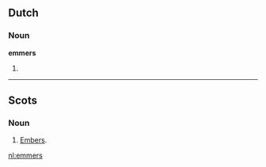 ==Dutch==

===Noun===
'''emmers'''

# {{plural of|lang=nl|emmer}}

----

==Scots==

===Noun===
{{sco-pl}}

# [[embers|Embers]].

[[nl:emmers]]